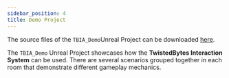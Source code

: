 ```yaml
---
sidebar_position: 4
title: Demo Project
---
```


The source files of the `TBIA_Demo`Unreal Project can be downloaded
[here](https://static.twistedbytes.net/downloads/7a42299c-6047-e1e8-5b98-c16ab1868b89/TBIA%20Demo%20Project/).

The `TBIA_Demo` Unreal Project showcases how the **TwistedBytes Interaction System**
can be used. There are several scenarios grouped together in each room that
demonstrate different gameplay mechanics.
